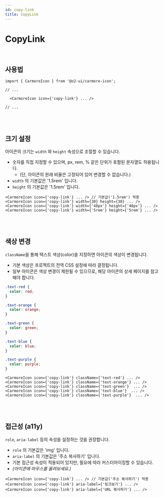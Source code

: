 ```yaml
---
id: copy-link
title: CopyLink
---
```




# CopyLink

<br />

<BorderBox>
  <CarmoreIcon className={'textPrimaryLight'} icon={'copy-link'} width={'15rem'} height={'15rem'} />
</BorderBox>

## 사용법

```tsx
import { CarmoreIcon } from '@o2-ui/carmore-icon';

// ...

  <CarmoreIcon icon={'copy-link'} ... />

// ...
```

<br />
<br />

## 크기 설정

아이콘의 크기는 `width` 와 `height` 속성으로 조절할 수 있습니다.

- 숫자를 직접 지정할 수 있으며, px, rem, % 같은 단위가 포함된 문자열도 허용됩니다.
  - (단, 아이콘의 원래 비율은 고정되어 있어 변경할 수 없습니다.)
- `width` 의 기본값은 '1.5rem' 입니다.
- `height` 의 기본값은 '1.5rem' 입니다.

<BorderBox>
  <Flex direction={'row'} gap={'2rem'} alignItems={'center'} justifyContent={'center'}>
    <CarmoreIcon className={'textPrimary'} icon={'copy-link'} />
    <CarmoreIcon icon={'copy-link'} width={30} height={30} />
    <CarmoreIcon icon={'copy-link'} width={'3rem'} height={'3rem'} />
    <CarmoreIcon icon={'copy-link'} width={'5rem'} height={'5rem'} />
  </Flex>
</BorderBox>

```tsx
<CarmoreIcon icon={'copy-link'} ... /> // 기본값('1.5rem') 적용
<CarmoreIcon icon={'copy-link'} width={30} height={30} ... />
<CarmoreIcon icon={'copy-link'} width={'48px'} height={'48px'} ... />
<CarmoreIcon icon={'copy-link'} width={'5rem'} height={'5rem'} ... />
```

<br />
<br />

## 색상 변경

`className`을 통해 텍스트 색상(color)을 지정하면 아이콘의 색상이 변경됩니다.

- 기본 색상은 프로젝트의 전역 CSS 설정에 따라 결정됩니다.
- 일부 아이콘은 색상 변경이 제한될 수 있으므로, 해당 아이콘의 상세 페이지를 참고해야 합니다.

<BorderBox>
  <Flex direction={'row'} gap={'2rem'} alignItems={'center'} justifyContent={'center'}>
    <CarmoreIcon className={'textRed'} icon={'copy-link'} width={60} height={60} />
    <CarmoreIcon className={'textOrange'} icon={'copy-link'} width={60} height={60} />
    <CarmoreIcon className={'textGreen'} icon={'copy-link'} width={60} height={60} />
    <CarmoreIcon className={'textBlue'} icon={'copy-link'} width={60} height={60} />
    <CarmoreIcon className={'textPurple'} icon={'copy-link'} width={60} height={60} />
  </Flex>
</BorderBox>

```css
.text-red {
  color: red;
}

.text-orange {
  color: orange;
}

.text-green {
  color: green;
}

.text-blue {
  color: blue;
}

.text-purple {
  color: purple;
}
```

```tsx
<CarmoreIcon icon={'copy-link'} className={'text-red'} ... />
<CarmoreIcon icon={'copy-link'} className={'text-orange'} ... />
<CarmoreIcon icon={'copy-link'} className={'text-green'}  ... />
<CarmoreIcon icon={'copy-link'} className={'text-blue'}  ... />
<CarmoreIcon icon={'copy-link'} className={'text-purple'}  ... />
```

<br />
<br />

## 접근성 (a11y)

`role`, `aria-label` 등의 속성을 설정하는 것을 권장합니다.

- `role` 의 기본값은 'img' 입니다.
- `aria-label` 의 기본값은 '주소 복사하기' 입니다.
- 기본 접근성 속성이 적용되어 있지만, 필요에 따라 커스터마이징할 수 있습니다.
- _(아이콘에 마우스를 올려보세요.)_

<BorderBox>
  <Flex direction={'row'} gap={'4rem'} alignItems={'center'} justifyContent={'center'}>
    <CarmoreIcon className={'textPrimary'} icon={'copy-link'} width={60} height={60} />
    <CarmoreIcon icon={'copy-link'} aria-label={'링크보기'} width={60} height={60} />
    <CarmoreIcon icon={'copy-link'} aria-label={'URL 복사하기'} width={60} height={60} />
  </Flex>
</BorderBox>

```tsx
<CarmoreIcon icon={'copy-link'} ... /> // 기본값('주소 복사하기') 적용
<CarmoreIcon icon={'copy-link'} aria-label={'링크보기'} ... />
<CarmoreIcon icon={'copy-link'} aria-label={'URL 복사하기'} ... />
```
